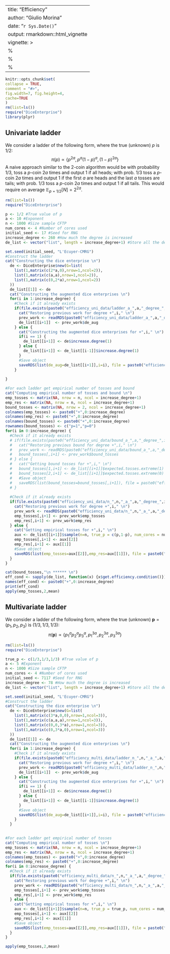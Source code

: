 ---
title: "Efficiency"
author: "Giulio Morina"
date: "`r Sys.Date()`"
output: rmarkdown::html_vignette
vignette: >
%\VignetteIndexEntry{Vignette Title}
  %\VignetteEngine{knitr::rmarkdown}
  %\VignetteEncoding{UTF-8}
  ---
  
  ```r
knitr::opts_chunk$set(
collapse = TRUE,
comment = "#>",
fig.width=7, fig.height=4,
cache=TRUE
)
rm(list=ls())
require("DiceEnterprise")
library(plyr)
```

## Univariate ladder

We consider a ladder of the following form, where the true (unknown) $p$ is $1/2$:
$$
\pi(p) \propto \{p^{2a},p^a(1-p)^a,(1-p)^{2a}\}
$$
A naive approach similar to the 2-coin algorithm would be with probability $1/3$, toss a $p$-coin $2a$ times and output $1$ if all heads; with prob. $1/3$ toss a $p$-coin $2a$ times and output $1$ if the first $a$ are heads and the last $a$ tosses are tails;  with prob. $1/3$ toss a $p$-coin $2a$ times and output $1$ if all tails. This would require on average $\mathbb{E}_{p=1/2}[N] = 2^{2a}$.

```r
rm(list=ls())
require("DiceEnterprise")

p <- 1/2 #True value of p
a <- 10 #Exponent
n <- 1000 #Size sample CFTP
num_cores <- 4 #Number of cores used
initial_seed <- 17 #Seed for RNG
increase_degree <- 260 #How much the degree is increased
de_list <- vector("list", length = increase_degree+1) #Store all the de objects

set.seed(initial_seed, "L'Ecuyer-CMRG") 
#Construct the ladder
cat("Constructing the dice enterprise \n")
  de <- DiceEnterprise$new(G=list(
    list(1,matrix(c(2*a,0),nrow=1,ncol=2)),
    list(1,matrix(c(a,a),nrow=1,ncol=2)),
    list(1,matrix(c(0,2*a),nrow=1,ncol=2))
  ))
  de_list[[1]] <- de
  cat("Constructing the augmented dice enterprises \n")
  for(i in 1:increase_degree) {
    #Check if it already exists
    if(file.exists(paste0("efficiency_uni_data/ladder_a_",a,"_degree_",i,".rds"))) {
      cat("Restoring previous work for degree +",i," \n")
      prev_work <- readRDS(paste0("efficiency_uni_data/ladder_a_",a,"_degree_",i,".rds"))
      de_list[[i+1]]  <- prev_work$de_aug
    } else {
      cat("Constructing the augmented dice enterprises for +",i," \n")
      if(i == 1) {
        de_list[[i+1]] <- de$increase.degree(1)
      } else {
        de_list[[i+1]] <- de_list[[i-1]]$increase.degree(1)
      }
      #Save object
      saveRDS(list(de_aug=de_list[[i+1]],i=i), file = paste0("efficiency_uni_data/ladder_a_",a,"_degree_",i,".rds"))
    }
  
}

#For each ladder get empirical number of tosses and bound
cat("Computing empirical number of tosses and bound \n")
emp_tosses <- matrix(NA, nrow = n, ncol = increase_degree+1)
emp_res <- matrix(NA, nrow = n, ncol = increase_degree+1)
bound_tosses <- matrix(NA, nrow = 2, ncol = increase_degree+1)
colnames(emp_tosses) <- paste0("+",0:increase_degree)
colnames(emp_res) <- paste0("+",0:increase_degree)
colnames(bound_tosses) <- paste0("+",0:increase_degree)
rownames(bound_tosses) <- c("p=1","p=0")
for(i in 0:increase_degree) {
  #Check if it already exists
  # if(file.exists(paste0("efficiency_uni_data/bound_a_",a,"_degree_",i,".rds"))) {
  #   cat("Restoring previous bound for degree +",i," \n")
  #   prev_work <- readRDS(paste0("efficiency_uni_data/bound_a_",a,"_degree_",i,".rds"))
  #   bound_tosses[,i+1] <- prev_work$bound_tosses
  # } else {
  #   cat("Getting bound tosses for +",i," \n") 
  #   bound_tosses[1,i+1] <- de_list[[i+1]]$expected.tosses.extreme(1)
  #   bound_tosses[2,i+1] <- de_list[[i+1]]$expected.tosses.extreme(0)
  #   #Save object
  #   saveRDS(list(bound_tosses=bound_tosses[,i+1]), file = paste0("efficiency_uni_data/bound_a_",a,"_degree_",i,".rds"))
  # }
  
  #Check if it already exists
  if(file.exists(paste0("efficiency_uni_data/n_",n,"_a_",a,"_degree_",i,".rds"))) {
    cat("Restoring previous work for degree +",i," \n")
    prev_work <- readRDS(paste0("efficiency_uni_data/n_",n,"_a_",a,"_degree_",i,".rds"))
    emp_tosses[,i+1] <- prev_work$emp_tosses
    emp_res[,i+1] <- prev_work$emp_res
  } else {
    cat("Getting empirical tosses for +",i," \n")
    aux <- de_list[[i+1]]$sample(n=n, true_p = c(p,1-p), num_cores = num_cores, verbose = TRUE)
    emp_tosses[,i+1] <- aux[[2]]
    emp_res[,i+1] <- aux[[1]]
    #Save object
    saveRDS(list(emp_tosses=aux[[2]],emp_res=aux[[1]]), file = paste0("efficiency_uni_data/n_",n,"_a_",a,"_degree_",i,".rds"))
  }
}

cat(bound_tosses,"\n ****** \n")
eff_cond <- sapply(de_list, function(x) {x$get.efficiency.condition()})
names(eff_cond) <- paste0("+",0:increase_degree)
print(eff_cond)
apply(emp_tosses,2,mean)
```

##  Multivariate ladder

We consider a ladder of the following form, where the true (unknown) $\boldsymbol{p}=(p_1,p_2,p_3)$ is $(1/3,1/3,1/3)$:
$$
\pi(\boldsymbol{p}) \propto \{p_1^ap_2^ap_3^a,p_1^{3a},p_2^{3a},p_3^{3a}\}
$$

```r
rm(list=ls())
require("DiceEnterprise")

true_p <- c(1/3,1/3,1/3) #True value of p
a <- 5 #Exponent
n <- 1000 #Size sample CFTP
num_cores <- 4 #Number of cores used
initial_seed <- 7117 #Seed for RNG
increase_degree <- 78 #How much the degree is increased
de_list <- vector("list", length = increase_degree+1) #Store all the de objects

set.seed(initial_seed, "L'Ecuyer-CMRG") 
#Construct the ladder
cat("Constructing the dice enterprise \n")
  de <- DiceEnterprise$new(G=list(
    list(1,matrix(c(3*a,0,0),nrow=1,ncol=3)),
    list(1,matrix(c(a,a,a),nrow=1,ncol=3)),
    list(1,matrix(c(0,0,3*a),nrow=1,ncol=3)),
    list(1,matrix(c(0,3*a,0),nrow=1,ncol=3))
  ))
  de_list[[1]] <- de
  cat("Constructing the augmented dice enterprises \n")
  for(i in 1:increase_degree) {
    #Check if it already exists
    if(file.exists(paste0("efficiency_multi_data/ladder_n_",n,"_a_",a,"_degree_",i,".rds"))) {
      cat("Restoring previous work for degree +",i," \n")
      prev_work <- readRDS(paste0("efficiency_multi_data/ladder_n_",n,"_a_",a,"_degree_",i,".rds"))
      de_list[[i+1]]  <- prev_work$de_aug
    } else {
      cat("Constructing the augmented dice enterprises for +",i," \n")
      if(i == 1) {
        de_list[[i+1]] <- de$increase.degree(1)
      } else {
        de_list[[i+1]] <- de_list[[i-1]]$increase.degree(1)
      }
      #Save object
      saveRDS(list(de_aug=de_list[[i+1]],i=i), file = paste0("efficiency_multi_data/ladder_n_",n,"_a_",a,"_degree_",i,".rds"))
    }
  }
  

#For each ladder get empirical number of tosses
cat("Computing empirical number of tosses \n")
emp_tosses <- matrix(NA, nrow = n, ncol = increase_degree+1)
emp_res <- matrix(NA, nrow = n, ncol = increase_degree+1)
colnames(emp_tosses) <- paste0("+",0:increase_degree)
colnames(emp_res) <- paste0("+",0:increase_degree)
for(i in 0:increase_degree) {
  #Check if it already exists
  if(file.exists(paste0("efficiency_multi_data/n_",n,"_a_",a,"_degree_",i,".rds"))) {
    cat("Restoring previous work for degree +",i," \n")
    prev_work <- readRDS(paste0("efficiency_multi_data/n_",n,"_a_",a,"_degree_",i,".rds"))
    emp_tosses[,i+1] <- prev_work$emp_tosses
    emp_res[,i+1] <- prev_work$emp_res
  } else {
    cat("Getting empirical tosses for +",i," \n")
    aux <- de_list[[i+1]]$sample(n=n, true_p = true_p, num_cores = num_cores, verbose = TRUE)
    emp_tosses[,i+1] <- aux[[2]]
    emp_res[,i+1] <- aux[[1]]
    #Save object
    saveRDS(list(emp_tosses=aux[[2]],emp_res=aux[[1]]), file = paste0("efficiency_multi_data/n_",n,"_a_",a,"_degree_",i,".rds"))
  }
}

apply(emp_tosses,2,mean)
```
